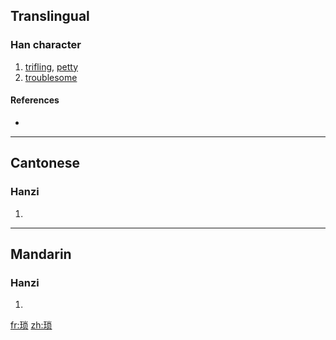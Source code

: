 {{also|瑣}}
==Translingual==

===Han character===
{{Han char|rn=96|rad=玉|as=07|sn=11|four=|canj=一土火月人 (MGFBO)}}

# [[trifling]], [[petty]]
# [[troublesome]]

====References====
* {{Han ref|kx=0733.151|hdz=21115.110|uh=7410|ud=29712}}

----

==Cantonese==

===Hanzi===
{{yue-hanzi|jyut=|y=so2|tra=瑣}}

# {{defn|Cantonese}}

----

==Mandarin==

===Hanzi===
{{cmn-hanzi|tra=瑣|pin=[[bǐng]] ([[bing3]]), [[suǒ]] ([[suo3]])|wg=ping<sup>3</sup>, so<sup>3</sup>}}

# {{defn|Mandarin}}

[[fr:琐]]
[[zh:琐]]